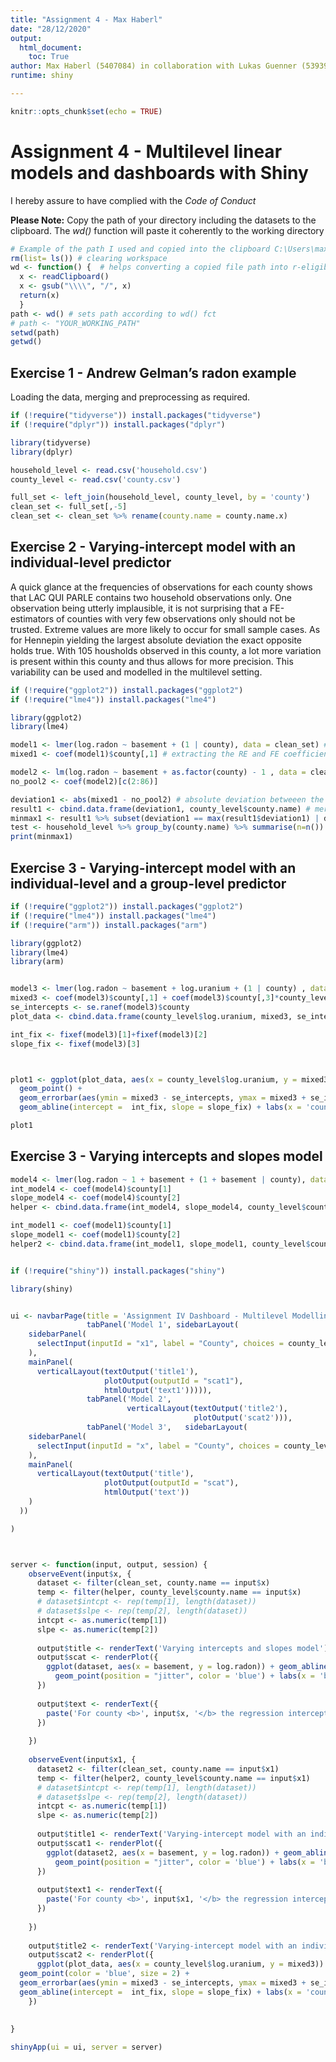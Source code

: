 ```yaml
---
title: "Assignment 4 - Max Haberl"
date: "28/12/2020"
output:
  html_document:
    toc: True
author: Max Haberl (5407084) in collaboration with Lukas Guenner (5393972) (different codes)
runtime: shiny

---
```


```r
knitr::opts_chunk$set(echo = TRUE)
```
# Assignment 4 - Multilevel linear models and dashboards with Shiny 
I hereby assure to have complied with the *Code of Conduct*


**Please  Note:** Copy the path of your directory including the datasets to the clipboard. The *wd()* function will paste it coherently to the working directory

```r

# Example of the path I used and copied into the clipboard C:\Users\maxem\Documents\Uni\Master\WiSe 2021\DSPM 20\Assignments\Ass4
rm(list= ls()) # clearing workspace
wd <- function() {  # helps converting a copied file path into r-eligible strings, otherwise directly assign to path
  x <- readClipboard()
  x <- gsub("\\\\", "/", x)
  return(x)
  }
path <- wd() # sets path according to wd() fct
# path <- "YOUR_WORKING_PATH"
setwd(path)
getwd()
```

## Exercise 1 - Andrew Gelman’s radon example

Loading the data, merging and preprocessing as required.
```r
if (!require("tidyverse")) install.packages("tidyverse")
if (!require("dplyr")) install.packages("dplyr")

library(tidyverse)
library(dplyr)

household_level <- read.csv('household.csv')
county_level <- read.csv('county.csv')

full_set <- left_join(household_level, county_level, by = 'county')
clean_set <- full_set[,-5]
clean_set <- clean_set %>% rename(county.name = county.name.x)

```



## Exercise 2 - Varying-intercept model with an individual-level predictor

A quick glance at the frequencies of observations for each county shows that LAC QUI PARLE contains two household observations only. One observation being utterly implausible, it is not surprising that a FE-estimators of counties with very few observations only should not be trusted. Extreme values are more likely to occur for small sample cases. As for Hennepin yielding the largest absolute deviation the exact opposite holds true. With 105 housholds observed in this county, a lot more variation is present within this county and thus allows for more precision. This variability can be used and modelled in the multilevel setting.

```r
if (!require("ggplot2")) install.packages("ggplot2")
if (!require("lme4")) install.packages("lme4")

library(ggplot2)
library(lme4)

model1 <- lmer(log.radon ~ basement + (1 | county), data = clean_set) # estimating the first model
mixed1 <- coef(model1)$county[,1] # extracting the RE and FE coefficients

model2 <- lm(log.radon ~ basement + as.factor(county) - 1 , data = clean_set) # estimating model and remove intercept
no_pool2 <- coef(model2)[c(2:86)]

deviation1 <- abs(mixed1 - no_pool2) # absolute deviation betweeen the two
result1 <- cbind.data.frame(deviation1, county_level$county.name) # merge into one 
minmax1 <- result1 %>% subset(deviation1 == max(result1$deviation1) | deviation1 == min(result1$deviation1)) # look for max and min
test <- household_level %>% group_by(county.name) %>% summarise(n=n())
print(minmax1)

```

## Exercise 3 - Varying-intercept model with an individual-level and a group-level predictor

```r
if (!require("ggplot2")) install.packages("ggplot2")
if (!require("lme4")) install.packages("lme4")
if (!require("arm")) install.packages("arm")

library(ggplot2)
library(lme4)
library(arm)


model3 <- lmer(log.radon ~ basement + log.uranium + (1 | county) , data = clean_set)
mixed3 <- coef(model3)$county[,1] + coef(model3)$county[,3]*county_level$log.uranium + coef(model3)$county[,2] # error in study? why include the low-level predictor coefficient as well?
se_intercepts <- se.ranef(model3)$county
plot_data <- cbind.data.frame(county_level$log.uranium, mixed3, se_intercepts)

int_fix <- fixef(model3)[1]+fixef(model3)[2]
slope_fix <- fixef(model3)[3]



plot1 <- ggplot(plot_data, aes(x = county_level$log.uranium, y = mixed3)) +
  geom_point() + 
  geom_errorbar(aes(ymin = mixed3 - se_intercepts, ymax = mixed3 + se_intercepts )) +
  geom_abline(intercept =  int_fix, slope = slope_fix) + labs(x = 'county log(uranium) level', y = 'estimated county intercept', title = 'Visualization of 2nd level regression')

plot1
```

## Exercise 3 - Varying intercepts and slopes model

```r

model4 <- lmer(log.radon ~ 1 + basement + (1 + basement | county), data = clean_set)
int_model4 <- coef(model4)$county[1]
slope_model4 <- coef(model4)$county[2]
helper <- cbind.data.frame(int_model4, slope_model4, county_level$county.name)

int_model1 <- coef(model1)$county[1]
slope_model1 <- coef(model1)$county[2]
helper2 <- cbind.data.frame(int_model1, slope_model1, county_level$county.name)


if (!require("shiny")) install.packages("shiny")

library(shiny)


ui <- navbarPage(title = 'Assignment IV Dashboard - Multilevel Modelling',
                 tabPanel('Model 1', sidebarLayout(
    sidebarPanel(
      selectInput(inputId = "x1", label = "County", choices = county_level$county.name, selected = "ANOKA")
    ),
    mainPanel(
      verticalLayout(textOutput('title1'),
                     plotOutput(outputId = "scat1"),
                     htmlOutput('text1'))))),
                 tabPanel('Model 2', 
                          verticalLayout(textOutput('title2'),
                                         plotOutput('scat2'))),
                 tabPanel('Model 3',   sidebarLayout(
    sidebarPanel(
      selectInput(inputId = "x", label = "County", choices = county_level$county.name, selected = "ANOKA")
    ),
    mainPanel(
      verticalLayout(textOutput('title'),
                     plotOutput(outputId = "scat"),
                     htmlOutput('text'))
    )
  ))

)



server <- function(input, output, session) {
    observeEvent(input$x, {
      dataset <- filter(clean_set, county.name == input$x)
      temp <- filter(helper, county_level$county.name == input$x)
      # dataset$intcpt <- rep(temp[1], length(dataset))
      # dataset$slpe <- rep(temp[2], length(dataset)) 
      intcpt <- as.numeric(temp[1])
      slpe <- as.numeric(temp[2])
      
      output$title <- renderText('Varying intercepts and slopes model')
      output$scat <- renderPlot({
        ggplot(dataset, aes(x = basement, y = log.radon)) + geom_abline(intercept = intcpt, slope = slpe) + 
          geom_point(position = "jitter", color = 'blue') + labs(x = 'basement indicator', y = 'log(radon) concentration', title = 'Multilevel Regression Lines')
      })
      
      output$text <- renderText({
        paste('For county <b>', input$x, '</b> the regression intercept is: <b>', round(intcpt, 4), '</b>. The slope is : <b>', round(slpe, 4),'</b> .', sep = '')
      })
  
    })
  
    observeEvent(input$x1, {
      dataset2 <- filter(clean_set, county.name == input$x1)
      temp <- filter(helper2, county_level$county.name == input$x1)
      # dataset$intcpt <- rep(temp[1], length(dataset))
      # dataset$slpe <- rep(temp[2], length(dataset)) 
      intcpt <- as.numeric(temp[1])
      slpe <- as.numeric(temp[2])
      
      output$title1 <- renderText('Varying-intercept model with an individual-level predictor')
      output$scat1 <- renderPlot({
        ggplot(dataset2, aes(x = basement, y = log.radon)) + geom_abline(intercept = intcpt, slope = slpe) + 
          geom_point(position = "jitter", color = 'blue') + labs(x = 'basement indicator', y = 'log(radon) concentration', title = 'Multilevel Regression Lines')
      })
      
      output$text1 <- renderText({
        paste('For county <b>', input$x1, '</b> the regression intercept is: <b>', round(intcpt, 4), '</b>. The slope is : <b>', round(slpe, 4),'</b> .', sep = '')
      })
  
    })
    
    output$title2 <- renderText('Varying-intercept model with an individual-level and a group-level predictor')
    output$scat2 <- renderPlot({
      ggplot(plot_data, aes(x = county_level$log.uranium, y = mixed3)) +
  geom_point(color = 'blue', size = 2) + 
  geom_errorbar(aes(ymin = mixed3 - se_intercepts, ymax = mixed3 + se_intercepts ), color = 'lightblue') +
  geom_abline(intercept =  int_fix, slope = slope_fix) + labs(x = 'county log(uranium) level', y = 'estimated county intercept', title = 'Visualization of 2nd level regression', subtitle = 'including 1 SE deviations')
    })
    
  
}

shinyApp(ui = ui, server = server)
```

